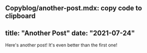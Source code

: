 Copyblog/another-post.mdx: copy code to clipboard
---
title: "Another Post"
date: "2021-07-24"
---
Here's another post! It's even better than the first one!
